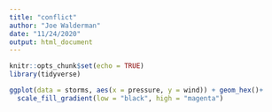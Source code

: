 ```yaml
---
title: "conflict"
author: "Joe Walderman"
date: "11/24/2020"
output: html_document
---
```


```r
knitr::opts_chunk$set(echo = TRUE)
library(tidyverse)
```

```r
ggplot(data = storms, aes(x = pressure, y = wind)) + geom_hex()+
  scale_fill_gradient(low = "black", high = "magenta")
```


